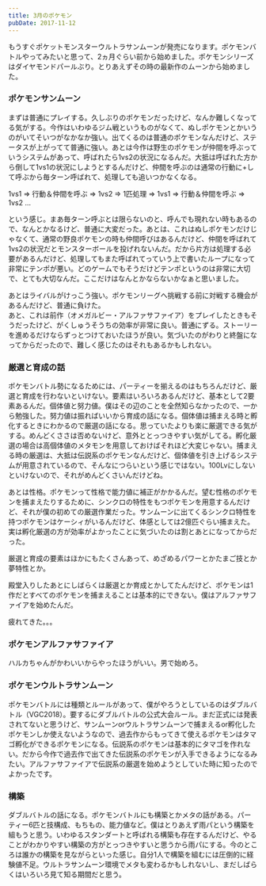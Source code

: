 ```yaml
---
title: 3月のポケモン
pubDate: 2017-11-12
---
```


もうすぐポケットモンスターウルトラサンムーンが発売になります。ポケモンバトルやってみたいと思って、2ヵ月ぐらい前から始めました。ポケモンシリーズはダイヤモンドパールぶり。とりあえずその時の最新作のムーンから始めました。

### ポケモンサンムーン
まずは普通にプレイする。久しぶりのポケモンだったけど、なんか難しくなってる気がする。今作はいわゆるジム戦というものがなくて、ぬしポケモンとかいうのがいてそいつがなかなか強い。出てくるのは普通のポケモンなんだけど、ステータスが上がってて普通に強い。あとは今作は野生のポケモンが仲間を呼ぶっていうシステムがあって、呼ばれたら1vs2の状況になるんだ。大抵は呼ばれた方から倒して1vs1の状況にしようとするんだけど、仲間を呼ぶのは通常の行動に+して呼ぶから毎ターン呼ばれて、処理しても追いつかなくなる。

1vs1 ⇒ 行動＆仲間を呼ぶ ⇒ 1vs2 ⇒ 1匹処理 ⇒ 1vs1 ⇒ 行動＆仲間を呼ぶ ⇒ 1vs2 ...

という感じ。まあ毎ターン呼ぶとは限らないのと、呼んでも現れない時もあるので、なんとかなるけど、普通に大変だった。あとは、これはぬしポケモンだけじゃなくて、通常の野良ポケモンの時も仲間呼びはあるんだけど、仲間を呼ばれて1vs2の状況だとモンスターボールを投げれないんだ。だから片方は処理する必要があるんだけど、処理してもまた呼ばれてっていう上で書いたループになって非常にテンポが悪い。どのゲームでもそうだけどテンポというのは非常に大切で、とても大切なんだ。ここだけはなんとかならないかなぁと思いました。

あとはライバルがけっこう強い。ポケモンリーグへ挑戦する前に対戦する機会があるんだけど、普通に負けた。  
あと、これは前作（オメガルビー・アルファサファイア）をプレイしたときもそうだったけど、がくしゅうそうちの効率が非常に良い。普通にずる。ストーリーを進めるだけならずっとつけておいたほうが良い。気づいたのがわりと終盤になってからだったので、難しく感じたのはそれもあるかもしれない。

### 厳選と育成の話
ポケモンバトル勢になるためには、パーティーを揃えるのはもちろんだけど、厳選と育成を行わないといけない。要素はいろいろあるんだけど、基本として2要素あるんだ。個体値と努力値。僕はその辺のことを全然知らなかったので、一から勉強した。努力値は振ればいいから育成の話になる。個体値は捕まえる時と孵化するときにわかるので厳選の話になる。思っていたよりも楽に厳選できる気がする。めんどくささは否めないけど、意外ととっつきやすい気がしてる。孵化厳選の場合は高個体値のメタモンを用意しておけばそれほど大変じゃない。捕まえる時の厳選は、大抵は伝説系のポケモンなんだけど、個体値を引き上げるシステムが用意されているので、そんなにつらいという感じではない。100Lvにしないといけないので、それがめんどくさいんだけどね。

あとは性格。ポケモンって性格で能力値に補正がかかるんだ。望む性格のポケモンを捕まえたりするために、シンクロの特性をもつポケモンを用意するんだけど、それが僕の初めての厳選作業だった。サンムーンに出てくるシンクロ特性を持つポケモンはケーシィがいるんだけど、体感としては2億匹ぐらい捕まえた。実は孵化厳選の方が効率がよかったことに気づいたのは割とあとになってからだった。

厳選と育成の要素はほかにもたくさんあって、めざめるパワーとかたまご技とか夢特性とか。

殿堂入りしたあとにしばらくは厳選とか育成とかしてたんだけど、ポケモンは1作だとすべてのポケモンを捕まえることは基本的にできない。僕はアルファサファイアを始めたんだ。

疲れてきた。。。

### ポケモンアルファサファイア

ハルカちゃんがかわいいからやったほうがいい。男で始めろ。

### ポケモンウルトラサンムーン

ポケモンバトルには種類とルールがあって、僕がやろうとしているのはダブルバトル（VGC2018）。要するにダブルバトルの公式大会ルール。まだ正式には発表されてないと思うけど、サンムーンorウルトラサンムーンで捕まえるor孵化したポケモンしか使えないようなので、過去作からもってきて使えるポケモンはタマゴ孵化ができるポケモンになる。伝説系のポケモンは基本的にタマゴを作れない。だから今作で過去作で出てきた伝説系のポケモンが入手できるようになるみたい。アルファサファイアで伝説系の厳選を始めようとしていた時に知ったのでよかったです。

### 構築
ダブルバトルの話になる。ポケモンバトルにも構築とかメタの話がある。パーティー6匹と技構成、もちもの、能力値など。僕はとりあえず雨パという構築を組もうと思う。いわゆるスタンダートと呼ばれる構築も存在するんだけど、やることがわかりやすい構築の方がとっつきやすいと思うから雨パにする。今のところは誰かの構築を見ながらといった感じ。自分1人で構築を組むには圧倒的に経験値不足。ウルトラサンムーン環境でメタも変わるかもしれないし、まだしばらくはいろいろ見て知る期間だと思う。